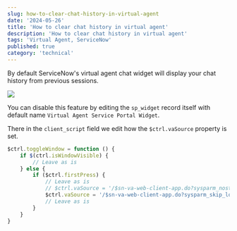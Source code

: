 ```yaml
---
slug: how-to-clear-chat-history-in-virtual-agent
date: '2024-05-26'
title: 'How to clear chat history in virtual agent'
description: 'How to clear chat history in virtual agent'
tags: 'Virtual Agent, ServiceNow'
published: true
category: 'technical'
---
```


By default ServiceNow's virtual agent chat widget will display your chat history from previous sessions.

![](./images/20240526081550.png)

You can disable this feature by editing the `sp_widget` record itself with default name `Virtual Agent Service Portal Widget`.

There in the `client_script` field we edit how the `$ctrl.vaSource` property is set.

```javascript {8} filename="client_script" /&sysparm_skip_load_history=true/
$ctrl.toggleWindow = function () {
    if $(ctrl.isWindowVisible) {
        // Leave as is
    } else {
        if ($ctrl.firstPress) {
            // Leave as is
            // $ctrl.vaSource = '/$sn-va-web-client-app.do?sysparm_nostack=true&sysparm_stack=no';
            $ctrl.vaSource = '/$sn-va-web-client-app.do?sysparm_skip_load_history=true';
            // Leave as is
        }
    }
}
```

